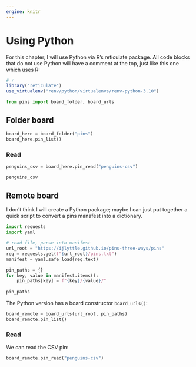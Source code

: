 ```yaml
---
engine: knitr
---
```


# Using Python

For this chapter, I will use Python via R's reticulate package.
All code blocks that do not use Python will have a comment at the top, just like this one which uses R:


```r
# r
library("reticulate")
use_virtualenv("renv/python/virtualenvs/renv-python-3.10")
```

```python
from pins import board_folder, board_urls
```

## Folder board

```python
board_here = board_folder("pins")
board_here.pin_list()
```

### Read

```python
penguins_csv = board_here.pin_read("penguins-csv")
```

```python
penguins_csv
```

## Remote board

I don't think I will create a Python package; maybe I can just put together a quick script to convert a pins manafest into a dictionary.

```python
import requests
import yaml

# read file, parse into manifest
url_root = "https://ijlyttle.github.io/pins-three-ways/pins"
req = requests.get(f"{url_root}/pins.txt")
manifest = yaml.safe_load(req.text)
```

```python
pin_paths = {}
for key, value in manifest.items():
    pin_paths[key] = f"{key}/{value}/"
 
pin_paths   
```

The Python version has a board constructor `board_urls()`:

```python
board_remote = board_urls(url_root, pin_paths)
board_remote.pin_list()
```

### Read

We can read the CSV pin:

```python
board_remote.pin_read("penguins-csv")
```
